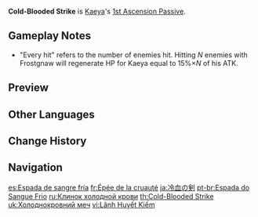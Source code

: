 {{Talent Infobox
|image         = Talent Cold-Blooded Strike.png
|character     = Kaeya
|type          = 1st Ascension Passive
|info          = Every hit with [[Frostgnaw]] regenerates HP for Kaeya equal to 15% of his ATK.
|scale_att1    = ATK
|utility1      = Healing
}}
'''Cold-Blooded Strike''' is [[Kaeya]]'s [[1st Ascension Passive]].

==Gameplay Notes==
* "Every hit" refers to the number of enemies hit. Hitting ''N'' enemies with Frostgnaw will regenerate HP for Kaeya equal to 15%×''N'' of his ATK.

==Preview==
{{Preview
|file=Cold-Blooded Strike Preview
}}

==Other Languages==
{{Other Languages
|en      = Cold-Blooded Strike
|zhs     = 冷血之剑
|zhs_rm  = Lěngxuè zhī Jiàn
|zht     = 冷血之劍
|zht_rm  = Lěngxiě zhī Jiàn
|zh_tl   = Sword of Cold Blood
|ja      = 冷血の剣
|ja_rm   = Reiketsu no Ken
|ja_tl   = Cold-Blood Sword
|ko      = 냉혈의 검
|ko_rm   = Naenghyeol-ui Geom
|ko_tl   = Cold-Blood Sword
|es      = Espada de sangre fría
|es_tl   = Cold-blooded Sword
|fr      = Épée de la cruauté
|fr_tl   = Sword of Cruelty
|ru      = Клинок холодной крови
|ru_tl   = Cold Blood Blade
|th      = Cold-Blooded Strike
|vi      = Lãnh Huyết Kiếm
|vi_tl   = Cold-Blooded Sword
|de      = Grausames Schwert
|de_tl   = Cruel Sword
|id      = Cold-Blooded Strike
|pt      = Espada do Sangue Frio
|pt_tl   = Cold-Blooded Sword
|tr      = Soğukkanlı Vuruş
|tr_tl   = Cold-Blooded Strike
|it      = A sangue freddo
|it_tl   = Cold-Blooded
}}

==Change History==
{{Change History|1.0}}
{{clr}}

==Navigation==
{{Talent Navbox|Kaeya}}

[[es:Espada de sangre fría]]
[[fr:Épée de la cruauté]]
[[ja:冷血の剣]]
[[pt-br:Espada do Sangue Frio]]
[[ru:Клинок холодной крови]]
[[th:Cold-Blooded Strike]]
[[uk:Холоднокровний меч]]
[[vi:Lãnh Huyết Kiếm]]